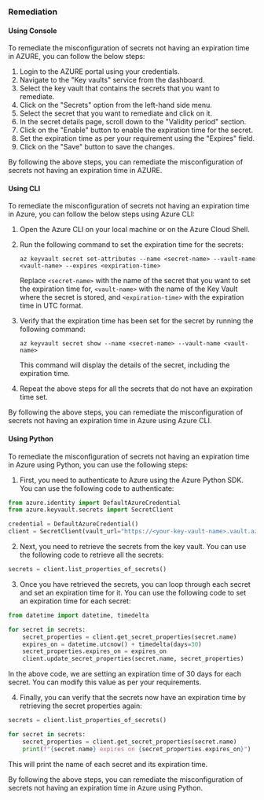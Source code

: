 ### Remediation

#### Using Console

To remediate the misconfiguration of secrets not having an expiration time in AZURE, you can follow the below steps:

1. Login to the AZURE portal using your credentials.
2. Navigate to the "Key vaults" service from the dashboard.
3. Select the key vault that contains the secrets that you want to remediate.
4. Click on the "Secrets" option from the left-hand side menu.
5. Select the secret that you want to remediate and click on it.
6. In the secret details page, scroll down to the "Validity period" section.
7. Click on the "Enable" button to enable the expiration time for the secret.
8. Set the expiration time as per your requirement using the "Expires" field.
9. Click on the "Save" button to save the changes.

By following the above steps, you can remediate the misconfiguration of secrets not having an expiration time in AZURE.

#### Using CLI

To remediate the misconfiguration of secrets not having an expiration time in Azure, you can follow the below steps using Azure CLI:

1. Open the Azure CLI on your local machine or on the Azure Cloud Shell.

2. Run the following command to set the expiration time for the secrets:

   ```
   az keyvault secret set-attributes --name <secret-name> --vault-name <vault-name> --expires <expiration-time>
   ```

   Replace `<secret-name>` with the name of the secret that you want to set the expiration time for, `<vault-name>` with the name of the Key Vault where the secret is stored, and `<expiration-time>` with the expiration time in UTC format.

3. Verify that the expiration time has been set for the secret by running the following command:

   ```
   az keyvault secret show --name <secret-name> --vault-name <vault-name>
   ```

   This command will display the details of the secret, including the expiration time.

4. Repeat the above steps for all the secrets that do not have an expiration time set.

By following the above steps, you can remediate the misconfiguration of secrets not having an expiration time in Azure using Azure CLI.

#### Using Python

To remediate the misconfiguration of secrets not having an expiration time in Azure using Python, you can use the following steps:

1. First, you need to authenticate to Azure using the Azure Python SDK. You can use the following code to authenticate:

```python
from azure.identity import DefaultAzureCredential
from azure.keyvault.secrets import SecretClient

credential = DefaultAzureCredential()
client = SecretClient(vault_url="https://<your-key-vault-name>.vault.azure.net/", credential=credential)
```

2. Next, you need to retrieve the secrets from the key vault. You can use the following code to retrieve all the secrets:

```python
secrets = client.list_properties_of_secrets()
```

3. Once you have retrieved the secrets, you can loop through each secret and set an expiration time for it. You can use the following code to set an expiration time for each secret:

```python
from datetime import datetime, timedelta

for secret in secrets:
    secret_properties = client.get_secret_properties(secret.name)
    expires_on = datetime.utcnow() + timedelta(days=30)
    secret_properties.expires_on = expires_on
    client.update_secret_properties(secret.name, secret_properties)
```

In the above code, we are setting an expiration time of 30 days for each secret. You can modify this value as per your requirements.

4. Finally, you can verify that the secrets now have an expiration time by retrieving the secret properties again:

```python
secrets = client.list_properties_of_secrets()

for secret in secrets:
    secret_properties = client.get_secret_properties(secret.name)
    print(f"{secret.name} expires on {secret_properties.expires_on}")
```

This will print the name of each secret and its expiration time.

By following the above steps, you can remediate the misconfiguration of secrets not having an expiration time in Azure using Python.

